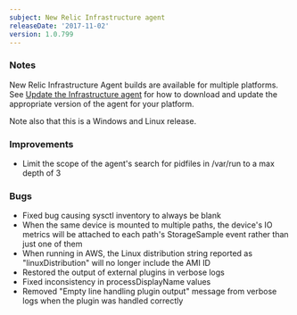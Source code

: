 ```yaml
---
subject: New Relic Infrastructure agent
releaseDate: '2017-11-02'
version: 1.0.799
---
```


### Notes

New Relic Infrastructure Agent builds are available for multiple platforms. See [Update the Infrastructure agent](https://docs.newrelic.com/docs/infrastructure/new-relic-infrastructure/installation/update-infrastructure-agent) for how to download and update the appropriate version of the agent for your platform.

Note also that this is a Windows and Linux release.

### Improvements

* Limit the scope of the agent's search for pidfiles in /var/run to a max depth of 3

### Bugs

* Fixed bug causing sysctl inventory to always be blank
* When the same device is mounted to multiple paths, the device's IO metrics will be attached to each path's StorageSample event rather than just one of them
* When running in AWS, the Linux distribution string reported as "linuxDistribution" will no longer include the AMI ID
* Restored the output of external plugins in verbose logs
* Fixed inconsistency in processDisplayName values
* Removed "Empty line handling plugin output" message from verbose logs when the plugin was handled correctly
